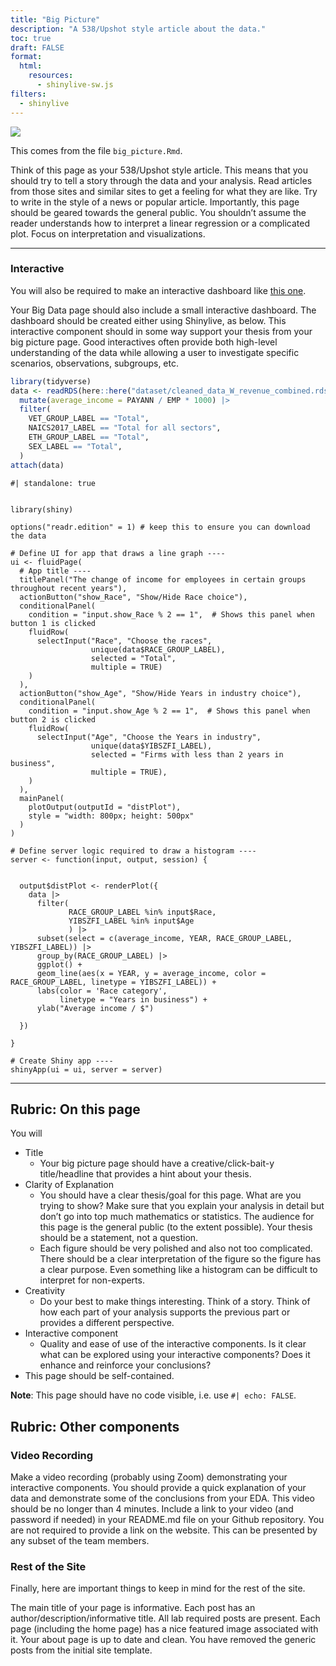 ```yaml
---
title: "Big Picture"
description: "A 538/Upshot style article about the data."
toc: true
draft: FALSE
format:
  html:
    resources: 
      - shinylive-sw.js
filters:
  - shinylive
---
```


![](images/The_Big_Picture_2.jpeg)

This comes from the file `big_picture.Rmd`.

Think of this page as your 538/Upshot style article. This means that you should try to tell a story through the data and your analysis. Read articles from those sites and similar sites to get a feeling for what they are like. Try to write in the style of a news or popular article. Importantly, this page should be geared towards the general public. You shouldn't assume the reader understands how to interpret a linear regression or a complicated plot. Focus on interpretation and visualizations.



---


### Interactive

You will also be required to make an interactive dashboard like [this one](/flex/flex.html).

Your Big Data page should also include a small interactive dashboard. The dashboard should be created either using Shinylive, as below. This interactive component should in some way support your thesis from your big picture page. Good interactives often provide both high-level understanding of the data while allowing a user to investigate specific scenarios, observations, subgroups, etc.

```r
library(tidyverse)
data <- readRDS(here::here("dataset/cleaned_data_W_revenue_combined.rds")) |>
  mutate(average_income = PAYANN / EMP * 1000) |>
  filter(
    VET_GROUP_LABEL == "Total",
    NAICS2017_LABEL == "Total for all sectors",
    ETH_GROUP_LABEL == "Total",
    SEX_LABEL == "Total",
  )
attach(data)

```

```shinylive-r
#| standalone: true


library(shiny)

options("readr.edition" = 1) # keep this to ensure you can download the data

# Define UI for app that draws a line graph ----
ui <- fluidPage(
  # App title ----
  titlePanel("The change of income for employees in certain groups throughout recent years"),
  actionButton("show_Race", "Show/Hide Race choice"),
  conditionalPanel(
    condition = "input.show_Race % 2 == 1",  # Shows this panel when button 1 is clicked
    fluidRow(
      selectInput("Race", "Choose the races",
                  unique(data$RACE_GROUP_LABEL),
                  selected = "Total",
                  multiple = TRUE)
    )
  ),
  actionButton("show_Age", "Show/Hide Years in industry choice"),
  conditionalPanel(
    condition = "input.show_Age % 2 == 1",  # Shows this panel when button 2 is clicked
    fluidRow(
      selectInput("Age", "Choose the Years in industry",
                  unique(data$YIBSZFI_LABEL),
                  selected = "Firms with less than 2 years in business",
                  multiple = TRUE),
    )
  ),   
  mainPanel(
    plotOutput(outputId = "distPlot"),
    style = "width: 800px; height: 500px" 
  )
)

# Define server logic required to draw a histogram ----
server <- function(input, output, session) {
  

  output$distPlot <- renderPlot({
    data |>
      filter(
             RACE_GROUP_LABEL %in% input$Race,
             YIBSZFI_LABEL %in% input$Age
             ) |>
      subset(select = c(average_income, YEAR, RACE_GROUP_LABEL, YIBSZFI_LABEL)) |>
      group_by(RACE_GROUP_LABEL) |>
      ggplot() +
      geom_line(aes(x = YEAR, y = average_income, color = RACE_GROUP_LABEL, linetype = YIBSZFI_LABEL)) +
      labs(color = 'Race category', 
           linetype = "Years in business") +
      ylab("Average income / $")

  })

}

# Create Shiny app ----
shinyApp(ui = ui, server = server)
```


---

## Rubric: On this page

You will

* Title
  * Your big picture page should have a creative/click-bait-y title/headline that provides a hint about your thesis.
* Clarity of Explanation
  * You should have a clear thesis/goal for this page. What are you trying to show? Make sure that you explain your analysis in detail but don't go into top much mathematics or statistics. The audience for this page is the general public (to the extent possible). Your thesis should be a statement, not a question.
  * Each figure should be very polished and also not too complicated. There should be a clear interpretation of the figure so the figure has a clear purpose. Even something like a histogram can be difficult to interpret for non-experts.
* Creativity
  * Do your best to make things interesting. Think of a story. Think of how each part of your analysis supports the previous part or provides a different perspective.
* Interactive component
  * Quality and ease of use of the interactive components.
Is it clear what can be explored using your interactive components?
Does it enhance and reinforce your conclusions?
* This page should be self-contained.
  
**Note**: This page should have no code visible, i.e. use `#| echo: FALSE`.  




## Rubric: Other components

### Video Recording

Make a video recording (probably using Zoom) demonstrating your interactive components.
You should provide a quick explanation of your data and demonstrate some of the conclusions from your EDA.
This video should be no longer than 4 minutes.
Include a link to your video (and password if needed) in your README.md file on your Github repository. You are not required to provide a link on the website.
This can be presented by any subset of the team members.


### Rest of the Site

Finally, here are important things to keep in mind for the rest of the site. 

The main title of your page is informative.
Each post has an author/description/informative title.
All lab required posts are present.
Each page (including the home page) has a nice featured image associated with it.
Your about page is up to date and clean.
You have removed the generic posts from the initial site template.
